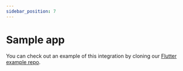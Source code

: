 ```yaml
---
sidebar_position: 7
---
```


# Sample app

You can check out an example of this integration by cloning our
[Flutter example repo](https://github.com/dyte-in/flutter-sample-app).
